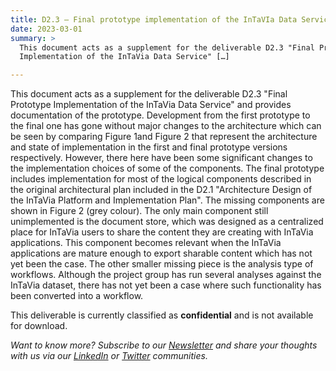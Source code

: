 ```yaml
---
title: D2.3 – Final prototype implementation of the InTaVIa Data Service
date: 2023-03-01
summary: >
  This document acts as a supplement for the deliverable D2.3 "Final Prototype
  Implementation of the InTaVia Data Service" […]

---
```

This document acts as a supplement for the deliverable D2.3 "Final Prototype Implementation of the InTaVia Data Service" and provides documentation of the prototype. Development from the first prototype to the final one has gone without major changes to the architecture which can be seen by comparing Figure 1and Figure 2 that represent the architecture and state of implementation in the first and final prototype versions respectively. However, there here have been some significant changes to the implementation choices of some of the components. The final prototype includes implementation for most of the logical components described in the original architectural plan included in the D2.1 "Architecture Design of the InTaVia Platform and Implementation Plan". The missing components are shown in Figure 2 (grey colour). The only main component still unimplemented is the document store, which was designed as a centralized place for InTaVia users to share the content they are creating with InTaVia applications. This component becomes relevant when the InTaVia applications are mature enough to export sharable content which has not yet been the case. The other smaller missing piece is the analysis type of workflows. Although the project group has run several analyses against the InTaVia dataset, there has not yet been a case where such functionality has been converted into a workflow.

This deliverable is currently classified as **confidential** and is not available for download.

*Want to know more? Subscribe to our [Newsletter](https://intavia.eu/subscribe/) and share your thoughts with us via our [LinkedIn](https://www.linkedin.com/company/project-intavia) or [Twitter](https://twitter.com/projectintavia) communities.*
